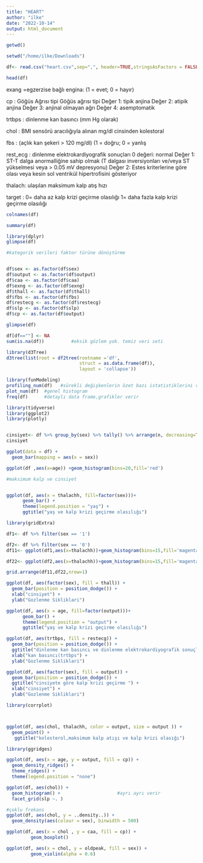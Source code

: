 ```yaml
---
title: "HEART"
author: "ilke"
date: "2022-10-14"
output: html_document
---
```


```r
getwd()

setwd("/home/ilke/Downloads")

df<- read.csv("heart.csv",sep=",", header=TRUE,stringsAsFactors = FALSE)

```


```r
head(df)
```
exang =egzerzise bağlı engina: (1 = evet; 0 = hayır)

cp : Göğüs Ağrısı tipi Göğüs ağrısı tipi
Değer 1: tipik anjina
Değer 2: atipik anjina
Değer 3: anjinal olmayan ağrı
Değer 4: asemptomatik

trtbps : dinlenme kan basıncı (mm Hg olarak)

chol : BMI sensörü aracılığıyla alınan mg/dl cinsinden kolestoral

fbs : (açlık kan şekeri > 120 mg/dl) (1 = doğru; 0 = yanlış

rest_ecg : dinlenme elektrokardiyografik sonuçları
0 değeri: normal
Değer 1: ST-T dalga anormalliğine sahip olmak (T dalgası inversiyonları ve/veya ST yükselmesi veya > 0.05 mV depresyonu)
Değer 2: Estes kriterlerine göre olası veya kesin sol ventrikül hipertrofisini gösteriyor

thalach: ulaşılan maksimum kalp atış hızı

target : 0= daha az kalp krizi geçirme olasılığı 1= daha fazla kalp krizi geçirme olasılığı
```r
colnames(df)
```

```r
summary(df)
```


```r
library(dplyr)
glimpse(df)
```

```r
#kategorik verileri faktor türüne dönüştürme


df$sex <- as.factor(df$sex)
df$output <- as.factor(df$output)
df$caa <- as.factor(df$caa)
df$exng <- as.factor(df$exng)
df$thall <- as.factor(df$thall)
df$fbs <- as.factor(df$fbs)
df$restecg <- as.factor(df$restecg)
df$slp <- as.factor(df$slp)
df$cp <- as.factor(df$output)

```

```r
glimpse(df)
```

```r
df[df==""] <- NA
sum(is.na(df))          #eksik gözlem yok. temiz veri seti
```

```r
library(d3Tree)
d3tree(list(root = df2tree(rootname ='df', 
                           struct = as.data.frame(df)), 
                           layout = 'collapse'))
```

```r
library(funModeling)
profiling_num(df)   #sürekli değişkenlerin özet bazı istatistiklerini verir
plot_num(df)  #genel histogram
freq(df)      #detaylı data frame,grafikler verir
```

```r
library(tidyverse)
library(ggplot2)
library(plotly)


cinsiyet<- df %>% group_by(sex) %>% tally() %>% arrange(n, decreasing=T)
cinsiyet

ggplot(data = df) + 
  geom_bar(mapping = aes(x = sex))
```


```r
ggplot(df ,aes(x=age)) +geom_histogram(bins=20,fill='red')
```


```r
#maksimum kalp ve cinsiyet


ggplot(df, aes(x = thalachh, fill=factor(sex)))+
      geom_bar() +
      theme(legend.position = "yaş") +
      ggtitle("yaş ve kalp krizi geçirme olasılığı")

```


```r
library(gridExtra)

df1<- df %>% filter(sex == '1')

df2<- df %>% filter(sex == '0')
df11<- ggplot(df1,aes(x=thalachh))+geom_histogram(bins=15,fill='magenta') + ggtitle("cinsiyet=kadın maksimum kalp atış hızı")

df22<- ggplot(df2,aes(x=thalachh))+geom_histogram(bins=15,fill='magenta') + ggtitle("cinsiyet= erkek maksimum kalp atış hızı")

grid.arrange(df11,df22,nrow=1)
```

```r
ggplot(df, aes(factor(sex), fill = thall)) +
  geom_bar(position = position_dodge()) + 
  xlab("cinsiyet") + 
  ylab("Gozlenme Sikliklari")
```

```r
ggplot(df, aes(x = age, fill=factor(output)))+
      geom_bar() +
      theme(legend.position = "output") +
      ggtitle("yaş ve kalp krizi geçirme olasılığı")
```

```r
ggplot(df, aes(trtbps, fill = restecg)) +
  geom_bar(position = position_dodge()) + 
  ggtitle("dinlenme kan basıncı ve dinlenme elektrokardiyografik sonuçları") +
  xlab("kan basıncı(trtbps") + 
  ylab("Gozlenme Sikliklari")
```

```r
ggplot(df, aes(factor(sex), fill = output)) +
  geom_bar(position = position_dodge()) + 
  ggtitle("cinsiyete göre kalp krizi geçirme ") +
  xlab("cinsiyet") + 
  ylab("Gozlenme Sikliklari")
```

```r
library(corrplot)



ggplot(df, aes(chol, thalachh, color = output, size = output )) +
  geom_point() +
   ggtitle("kolesterol,maksimum kalp atışı ve kalp krizi olasığı")

```



```r
library(ggridges)

ggplot(df, aes(x = age, y = output, fill = cp)) +
  geom_density_ridges() + 
  theme_ridges() + 
  theme(legend.position = "none")
```



```r
ggplot(df, aes(chol)) +
  geom_histogram() +                     #ayrı ayrı verir
  facet_grid(slp ~. )
```


```r
#çoklu frekans
ggplot(df, aes(chol, y = ..density..)) +
  geom_density(aes(colour = sex), binwidth = 500)
```
```r
ggplot(df, aes(x = chol , y = caa, fill = cp)) +
         geom_boxplot()
```

```r
ggplot(df, aes(x = chol, y = oldpeak, fill = sex)) +
         geom_violin(alpha = 0.6)
```

